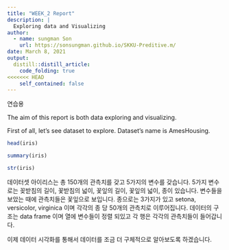 ```yaml
---
title: "WEEK_2 Report"
description: |
  Exploring data and Visualizing
author:
  - name: sungman Son
    url: https://sonsungman.github.io/SKKU-Preditive.m/
date: March 8, 2021
output:
  distill::distill_article:
    code_folding: true
<<<<<<< HEAD
    self_contained: false
---
```

연습용

The aim of this report is both data exploring  and visualizing.

First of all, let's see dataset to explore. Dataset's name is AmesHousing.

```r
head(iris)
```

```r
summary(iris)
```

```r
str(iris)
```

데이터셋 아이리스는 총 150개의 관측치를 갖고 5가지의 변수를 갖습니다. 5가지 변수로는 꽂받침의 길이, 꽃받침의 넓이, 꽃잎의 길이, 꽃잎의 넓이, 종이 있습니다. 변수들을 보았는 때에 관측치들은 꽃잎으로 보입니다. 종으로는 3가지가 있고 setona, versicolor, virginica 이며 각각의 종 당 50개의 관측치로 이루어집니다. 데이터의 구조는 data frame 이며 열에 변수들이 정렬 되있고 각 행은 각각의 관측치들이 들어갑니다.

이제 데이터 시각화를 통해서 데이터를 조금 더 구체적으로 알아보도록 하겠습니다.






